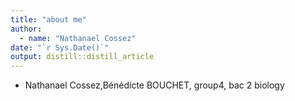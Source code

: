 ```yaml
---
title: "about me"
author:
  - name: "Nathanael Cossez" 
date: "`r Sys.Date()`"
output: distill::distill_article
---
```



- Nathanael Cossez,Bénédicte BOUCHET, group4, bac 2 biology

